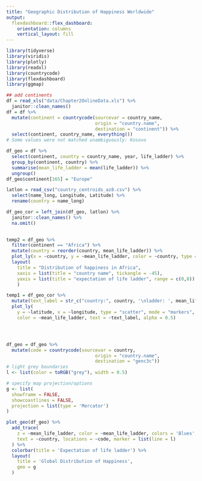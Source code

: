 ```yaml
---
title: "Geographic Distribution of Happiness Worldwide"
output: 
  flexdashboard::flex_dashboard:
    orientation: columns
    vertical_layout: fill
---
```


```r
library(tidyverse)
library(viridis)
library(plotly)
library(readxl)
library(countrycode)
library(flexdashboard)
library(ggmap)

```


```r
## add continents
df = read_xls("data/Chapter2OnlineData.xls") %>% 
  janitor::clean_names()
df = df %>% 
  mutate(continent = countrycode(sourcevar = country_name,
                                 origin = "country.name",
                                 destination = "continent")) %>% 
  select(continent, country_name, everything())
# Some values were not matched unambiguously: Kosovo

df_geo = df %>% 
  select(continent, country = country_name, year, life_ladder) %>% 
  group_by(continent, country) %>% 
  summarise(mean_life_ladder = mean(life_ladder)) %>% 
  ungroup()
df_geo$continent[165] = "Europe"

latlon = read_csv("country_centroids_az8.csv") %>% 
  select(name_long, Longitude, Latitude) %>% 
  rename(country = name_long)

df_geo_cor = left_join(df_geo, latlon) %>% 
  janitor::clean_names() %>% 
  na.omit()
  
```



```r
temp2 = df_geo %>% 
  filter(continent == "Africa") %>% 
  mutate(country = reorder(country, mean_life_ladder)) %>% 
  plot_ly(x = ~country, y = ~mean_life_ladder, color = ~country, type = "bar") %>% 
  layout(
    title = "Distribution of happiness in Africa",
    xaxis = list(title = "country name", tickangle = -45),
    yaxis = list(title = "expectation of life ladder", range = c(0,8))
    )

temp1 = df_geo_cor %>%
  mutate(text_label = str_c("country:", country, '\nladder: ', mean_life_ladder)) %>% 
  plot_ly(
    y = ~latitude, x = ~longitude, type = "scatter", mode = "markers",
    color = ~mean_life_ladder, text = ~text_label, alpha = 0.5)




df_geo = df_geo %>% 
  mutate(code = countrycode(sourcevar = country,
                                 origin = "country.name",
                                 destination = "genc3c")) 
# light grey boundaries
l <- list(color = toRGB("grey"), width = 0.5)

# specify map projection/options
g <- list(
  showframe = FALSE,
  showcoastlines = FALSE,
  projection = list(type = 'Mercator')
)

plot_geo(df_geo) %>%
  add_trace(
    z = ~mean_life_ladder, color = ~mean_life_ladder, colors = 'Blues',
    text = ~country, locations = ~code, marker = list(line = l)
  ) %>%
  colorbar(title = 'Expectation of life ladder') %>%
  layout(
    title = 'Global Distribution of Happiness',
    geo = g
  )

```

